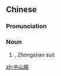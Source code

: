 ==Chinese==
{{zh-forms|type=21}}
{{wikipedia|lang=zh}}

===Pronunciation===
{{zh-pron
|m=zhōngshānfú
|cat=n
}}

===Noun===
{{zh-noun}}

# {{w|Mao suit}}, Zhongshan suit {{gloss|a style of traditional Chinese attire for males}}

[[zh:中山服]]